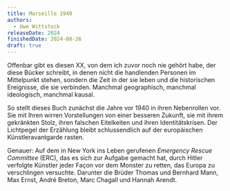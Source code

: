 ```yaml
---
title: Marseille 1940
authors:
  - Uwe Wittstock
releaseDate: 2024
finishedDate: 2024-08-26
draft: true
---
```



Offenbar gibt es diesen XX, von dem ich zuvor noch nie gehört habe, der diese Bücker schreibt, in denen nicht die handlenden Personen im Mittelpunkt stehen, sondern die Zeit in der sie leben und die historischen Ereignisse, die sie verbinden. Manchmal geographisch, manchmal ideologisch, manchmal kausal.

So stellt dieses Buch zunächst die Jahre vor 1940 in ihren Nebenrollen vor. Sie mit Ihren wirren Vorstellungen von einer besseren Zukunft, sie mit ihrem gekränkten Stolz, ihren falschen Eitelkeiten und ihren Identitätskrisen. Der Lichtpegel der Erzählung bleibt schlussendlich auf der europäischen Künstleravantgarde rasten.

Genauer: Auf dem in New York ins Leben gerufenen _Emergency Rescue Committee_ (ERC), das es sich zur Aufgabe gemacht hat, durch Hitler verfolgte Künstler jeder Façon vor dem Monster zu retten, das Europa zu verschlingen versuchte. Darunter die Brüder Thomas und Bernhard Mann, Max Ernst, André Breton, Marc Chagall und Hannah Arendt.
